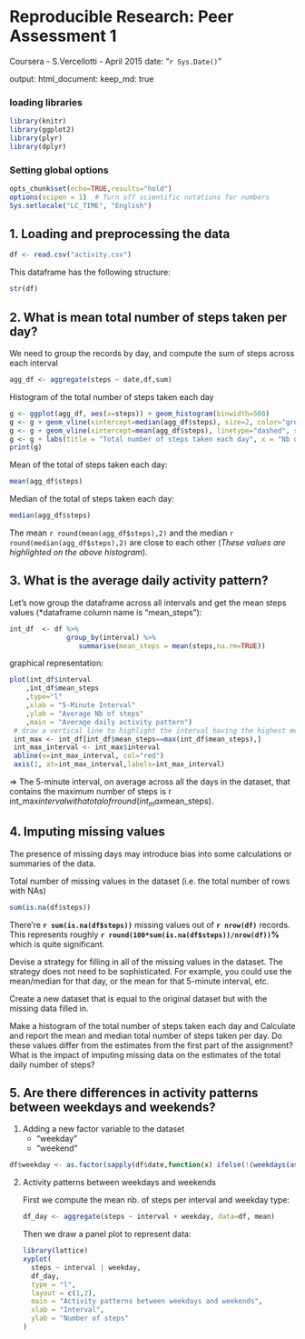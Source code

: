 Reproducible Research: Peer Assessment 1
========================================
Coursera - S.Vercellotti - April 2015
date: "`r Sys.Date()`"

output: 
  html_document:
    keep_md: true
    
    
### loading libraries
```r
library(knitr)
library(ggplot2)
library(plyr)
library(dplyr)
```

### Setting global options
```r
opts_chunk$set(echo=TRUE,results="hold")
options(scipen = 1)  # Turn off scientific notations for numbers
Sys.setlocale("LC_TIME", "English") 
```


## 1. Loading and preprocessing the data

```r
df <- read.csv("activity.csv")
```
This dataframe has the following structure:
```r
str(df)
```



## 2. What is mean total number of steps taken per day?

We need to group the records by day, and compute the sum of steps across each interval
```r
agg_df <- aggregate(steps ~ date,df,sum)
```

Histogram of the total number of steps taken each day

```r
g <- ggplot(agg_df, aes(x=steps)) + geom_histogram(binwidth=500)
g <- g + geom_vline(xintercept=median(agg_df$steps), size=2, color="green",labels="Median")
g <- g + geom_vline(xintercept=mean(agg_df$steps), linetype="dashed", size=1, color="red",labels="Mean")
g <- g + labs(title = "Total number of steps taken each day", x = "Nb of steps", y = "Frequency")
print(g)
```

Mean of the total of steps taken each day:
```r
mean(agg_df$steps)
```

Median of the total of steps taken each day:
```r
median(agg_df$steps)
```


The mean `r round(mean(agg_df$steps),2)` and the median `r round(median(agg_df$steps),2)` are close to each other (*These values are highlighted on the above histogram*).



## 3. What is the average daily activity pattern?

Let's now group the dataframe across all intervals and get the mean steps values (*dataframe column name is "mean_steps"):
```r
int_df  <- df %>% 
              group_by(interval) %>% 
                 summarise(mean_steps = mean(steps,na.rm=TRUE))
```

graphical representation:
```r
plot(int_df$interval 
    ,int_df$mean_steps
    ,type="l"
    ,xlab = "5-Minute Interval"
    ,ylab = "Average Nb of steps"
    ,main = "Average daily activity pattern")
 # draw a vertical line to highlight the interval having the highest mean nb of steps
 int_max <- int_df[int_df$mean_steps==max(int_df$mean_steps),]
 int_max_interval <- int_max$interval
 abline(v=int_max_interval, col="red")
 axis(1, at=int_max_interval,labels=int_max_interval)
```


=> The 5-minute interval, on average across all the days in the dataset, that contains the maximum number of steps is r int_max$interval with a total of r round(int_max$mean_steps).



## 4. Imputing missing values

The presence of missing days may introduce bias into some calculations or summaries of the data.

Total number of missing values in the dataset (i.e. the total number of rows with NAs)

```r
sum(is.na(df$steps))
```

There're **`r sum(is.na(df$steps))`** missing values out of **`r nrow(df)`** records. This represents roughly 
**`r round(100*sum(is.na(df$steps))/nrow(df))`%** which is quite significant.



Devise a strategy for filling in all of the missing values in the dataset. The strategy does not need to be sophisticated. For example, you could use the mean/median for that day, or the mean for that 5-minute interval, etc.

Create a new dataset that is equal to the original dataset but with the missing data filled in.







Make a histogram of the total number of steps taken each day and Calculate and report the mean and median total number of steps taken per day. Do these values differ from the estimates from the first part of the assignment? What is the impact of imputing missing data on the estimates of the total daily number of steps?




## 5. Are there differences in activity patterns between weekdays and weekends?

1. Adding a new factor variable to the dataset
   - "weekday" 
   - "weekend"
   
```r
df$weekday <- as.factor(sapply(df$date,function(x) ifelse(!(weekdays(as.Date(x)) %in% c('Saturday','Sunday')),"weekday","weekend")))
```

2. Activity patterns between weekdays and weekends

   First we compute the mean nb. of steps per interval and weekday type:
```r
df_day <- aggregate(steps ~ interval + weekday, data=df, mean)
```

   Then we draw a panel plot to represent data:
```r
library(lattice)
xyplot(
  steps ~ interval | weekday,
  df_day,
  type = "l",
  layout = c(1,2),
  main = "Activity patterns between weekdays and weekends",
  xlab = "Interval",
  ylab = "Number of steps"
)
```   
   
   
